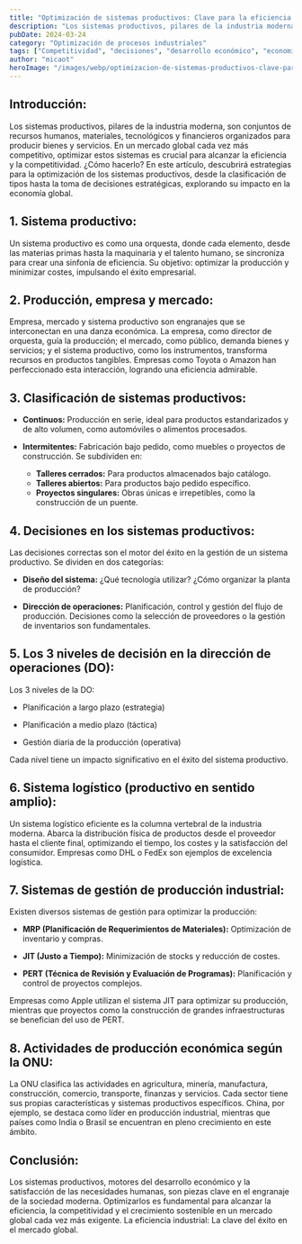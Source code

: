 ```yaml
---
title: "Optimización de sistemas productivos: Clave para la eficiencia industrial"
description: "Los sistemas productivos, pilares de la industria moderna, son conjuntos de recursos organizados para producir bienes y servicios. Descubre cómo optimizarlos para alcanzar la eficiencia y competitividad."
pubDate: 2024-03-24
category: "Optimización de procesos industriales"
tags: ["Competitividad", "decisiones", "desarrollo económico", "economía global", "eficiencia", "futuro", "gestión", "industria", "Logística", "optimización", "Planificación", "producción", "satisfacción de necesidades", "sistemas de gestión"]
author: "micaot"
heroImage: "/images/webp/optimizacion-de-sistemas-productivos-clave-para-la-eficiencia-industrial.webp"
---
```


## **Introducción:**

Los sistemas productivos, pilares de la industria moderna, son conjuntos de recursos humanos, materiales, tecnológicos y financieros organizados para producir bienes y servicios. En un mercado global cada vez más competitivo, optimizar estos sistemas es crucial para alcanzar la eficiencia y la competitividad. ¿Cómo hacerlo? En este artículo, descubrirá estrategias para la optimización de los sistemas productivos, desde la clasificación de tipos hasta la toma de decisiones estratégicas, explorando su impacto en la economía global.

## **1. Sistema productivo:**

Un sistema productivo es como una orquesta, donde cada elemento, desde las materias primas hasta la maquinaria y el talento humano, se sincroniza para crear una sinfonía de eficiencia. Su objetivo: optimizar la producción y minimizar costes, impulsando el éxito empresarial.

## **2. Producción, empresa y mercado:**

Empresa, mercado y sistema productivo son engranajes que se interconectan en una danza económica. La empresa, como director de orquesta, guía la producción; el mercado, como público, demanda bienes y servicios; y el sistema productivo, como los instrumentos, transforma recursos en productos tangibles. Empresas como Toyota o Amazon han perfeccionado esta interacción, logrando una eficiencia admirable.

## **3. Clasificación de sistemas productivos:**

- **Continuos:** Producción en serie, ideal para productos estandarizados y de alto volumen, como automóviles o alimentos procesados.

- **Intermitentes:** Fabricación bajo pedido, como muebles o proyectos de construcción. Se subdividen en:
  - **Talleres cerrados:** Para productos almacenados bajo catálogo.
  - **Talleres abiertos:** Para productos bajo pedido específico.
  - **Proyectos singulares:** Obras únicas e irrepetibles, como la construcción de un puente.

## **4. Decisiones en los sistemas productivos:**

Las decisiones correctas son el motor del éxito en la gestión de un sistema productivo. Se dividen en dos categorías:

- **Diseño del sistema:** ¿Qué tecnología utilizar? ¿Cómo organizar la planta de producción?

- **Dirección de operaciones:** Planificación, control y gestión del flujo de producción. Decisiones como la selección de proveedores o la gestión de inventarios son fundamentales.

## **5. Los 3 niveles de decisión en la dirección de operaciones (DO):**

Los 3 niveles de la DO:

- Planificación a largo plazo (estrategia)

- Planificación a medio plazo (táctica)

- Gestión diaria de la producción (operativa)

Cada nivel tiene un impacto significativo en el éxito del sistema productivo.

## **6. Sistema logístico (productivo en sentido amplio):**

Un sistema logístico eficiente es la columna vertebral de la industria moderna. Abarca la distribución física de productos desde el proveedor hasta el cliente final, optimizando el tiempo, los costes y la satisfacción del consumidor. Empresas como DHL o FedEx son ejemplos de excelencia logística.

## **7. Sistemas de gestión de producción industrial:**

Existen diversos sistemas de gestión para optimizar la producción:

- **MRP (Planificación de Requerimientos de Materiales):** Optimización de inventario y compras.

- **JIT (Justo a Tiempo):** Minimización de stocks y reducción de costes.

- **PERT (Técnica de Revisión y Evaluación de Programas):** Planificación y control de proyectos complejos.

Empresas como Apple utilizan el sistema JIT para optimizar su producción, mientras que proyectos como la construcción de grandes infraestructuras se benefician del uso de PERT.

## **8. Actividades de producción económica según la ONU:**

La ONU clasifica las actividades en agricultura, minería, manufactura, construcción, comercio, transporte, finanzas y servicios. Cada sector tiene sus propias características y sistemas productivos específicos. China, por ejemplo, se destaca como líder en producción industrial, mientras que países como India o Brasil se encuentran en pleno crecimiento en este ámbito.

## **Conclusión:**

Los sistemas productivos, motores del desarrollo económico y la satisfacción de las necesidades humanas, son piezas clave en el engranaje de la sociedad moderna. Optimizarlos es fundamental para alcanzar la eficiencia, la competitividad y el crecimiento sostenible en un mercado global cada vez más exigente. La eficiencia industrial: La clave del éxito en el mercado global.